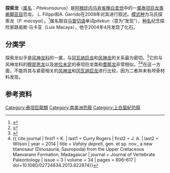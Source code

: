 {{Automatic taxobox
| fossil_range = [[白垩纪|白垩纪]]晚期，{{fossilrange|Campanian|Campanian|坎帕阶}}
| taxon = Pitekunsaurus
| authority = Filippi & Garrido, 2008 
| type_species = '''马氏探索龙<br>''Pitekunsaurus macayai'''''
| type_species_authority = Filippi & Garrido, 2008
}}

'''探索龙'''（[[属名|属名]]：''Pitekunsaurus''）是[[阿根廷|阿根廷]][[内乌肯省|内乌肯省]][[白垩纪|晚白垩世]]{{link-en|阿纳塞尔托组|Anacleto Formation}}中的一[[属|属]][[泰坦巨龙类|泰坦巨龙类]][[蜥脚亚目|蜥脚亚目]]恐龙。 L. Filippi和A. Garrido在2008年对其进行叙述。[[模式种|模式种]]为马氏探索龙（''P. macayai''）。<ref name=FG08>{{cite journal |last=Filippi |first=L.S. |author2=Garrido, A.C.  |year=2008 |title=''Pitekunsaurus macayai'' gen. et sp. nov., new titanosaur (Saurischia, Sauropoda) from Upper Cretaceous Neuquén Basin, Argentina |journal=Ameghiniana |volume=45 |issue=3 |pages=575–590 }}</ref>属名取自[[马普切语|马普切语]]单词''pitekun''（意为“发现”），[[种名|种名]]纪念探险家路易斯·马卡亚（Luis Macaya），他于2004年4月发现了化石。

==分类学==
探索龙似乎是[[风神龙科|风神龙科]]的一属，与[[冈瓦纳巨龙|冈瓦纳巨龙]]和[[风神龙|风神龙]]的关系最为密切。<ref name=Cea13>{{cite journal | first1 = R. A. | last1 = Coria | first2 = L. S. | last2 = Filippi | first3 = L. M. | last3 = Chiappe | first4 = R. | last4 = García | first5 = A. B. | last5 = Arcucci | year = 2013 | title = ''Overosaurus paradasorum'' gen. et sp. nov., a new sauropod dinosaur (Titanosauria: Lithostrotia) from the Late Cretaceous of Neuquén, Patagonia, Argentina | journal = Zootaxa | volume = 3683 | issue = 4 | pages = 357–376 | doi = 10.11646/zootaxa.3683.4.2 | pmid = 25250458 }}</ref>它的{{link-en|脑壳|braincase}}与风神龙科的[[穆耶恩龙|穆耶恩龙]]以及[[地位未定|地位未定]]的泰坦巨龙类{{link-en|凡赫恩龙|Vahiny}}和[[耆那龙|耆那龙]]非常相似。<ref name=Wea09>{{cite journal | first1 = J. A. | last1 = Wilson | first2 = M. D. | last2 = D'Emic | first3 = K. A. | last3 = Curry Rogers | first4 = D. M. | last4 = Mohabey | first5 = S. | last5 = Sen | year = 2009 | title = Reassessment of the sauropod dinosaur ''Jainosaurus (="Antarctosaurus") septentrionalis'' from the Upper Cretaceous of India | journal = Contributions from the Museum of Paleontology, University of Michigan | volume = 32 | issue = 2 | pages = 17–40 }}</ref><ref name=CRW14>{{ cite journal | first1 = K. | last1 = Curry Rogers | first2 = J. A. | last2 = Wilson | year = 2014 | title = ''Vahiny depreti'', gen. et sp. nov., a new titanosaur (Dinosauria, Sauropoda) from the Upper Cretaceous Maevarano Formation, Madagascar | journal = Journal of Vertebrate Paleontology | issue = 3 | volume = 34 | pages = 606–617 | doi=10.1080/02724634.2013.822874}}</ref>在这一方面，不能将其与紧密相关的[[风神龙|风神龙]]和[[冈瓦纳巨龙|冈瓦纳巨龙]]进行比较，因为二者并未有颅骨材料发现。

==参考资料==
{{Reflist}}
{{蜥腳形亞目|T.}}
{{Taxonbar|from=Q973495}}

[[Category:泰坦巨龍類|Category:泰坦巨龍類]]
[[Category:南美洲恐龍|Category:南美洲恐龍]]
[[Category:上白堊紀恐龍|Category:上白堊紀恐龍]]